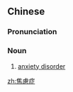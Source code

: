 {{also|焦虑症}}
==Chinese==
{{zh-forms|s=焦虑症|type=21}}

===Pronunciation===
{{zh-pron
|m=jiāolǜzhèng
|cat=n
}}

===Noun===
{{zh-noun}}

# [[anxiety disorder]]

[[zh:焦慮症]]